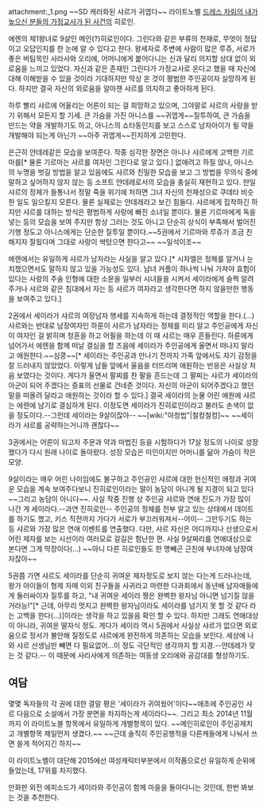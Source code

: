 attachment:_1.png 
~~SD 캐러화된 샤르가 귀엽다~~
라이트노벨 [[드레스 차림의 내가 높으신 분들의 가정교사가 된 사건]]의 히로인.

에렌의 제1왕녀로 9살인 메인(?)히로인이다. 그린다와 같은 부류의 천재로, 무엇이 정답이고 오답인지를 한 눈에 알 수 있다고 한다. 왕세자로 주변에 사람이 많은 루쥬, 서로가 좋은 버팀목인 사라사와 오리에, 어머니에게 붙어다니는 신과 달리 의지할 상대 없이 외로움을 느끼고 있었다. 자신과 같은 존재인 그린다가 가정교사로 온다고 했을 때 자신에 대해 이해받을 수 있을 것이라 기대하지만 막상 온 것이 평범한 주인공이자 실망하게 된다. 하지만 결국 자신의 외로움을 알아챈 샤르를 의지하고 좋아하게 된다. 

하루 빨리 샤르에 어울리는 어른이 되는 걸 희망하고 있으며, 그야말로 샤르의 사랑을 받기 위해서 모든지 할 기세. 큰 가슴을 가진 아니스를 ~~귀엽게~~질투하여, 큰 가슴을 만드는 약을 개발하기도 하고, 아니스의 쇼타동인지를 보고 스스로 남자아이가 될 약을 개발해야 되는게 아닌가 ~~아주 귀엽게~~진지하게 고민한다.

은근히 얀데레같은 모습을 보여준다. 작중 심각한 장면은 아니나 샤르에게 고백한 기르마를[* 물론 기르마는 샤르를 여자인 그린다로 알고 있다.] 없애려고 하질 않나, 아니스의 누명을 벗길 방법을 알고 있음에도 샤르와 친밀한 모습을 보고 그 방법을 무의식 중에 말하고 싶어하지 않지 않는 등 소프트 얀데레로서의 모습을 충실히 재현하고 있다. 만일 샤르의 정체가 들통나서 정말 죽을 위기에 처하면 그녀 자신의 천재성으로 쿠데타 비슷한 일도 일으킬지 모른다. 물론 실제로는 얀데레라고 보긴 힘들다. 샤르에게 집착하긴 하지만 샤르를 대하는 방식은 평범하게 사랑에 빠진 소녀일 뿐이다. 물론 기르마에게 독을 넣는 등의 모습을 보여 주지만 항상 그러는 것도 아니고 단순히 상식이 부족해서 벌어진 기행 정도고 아니스에게는 단순한 질투일 뿐이다.~~5권에서 기르마와 루쥬가 조금 친해지자 잘됬다며 그대로 사랑이 싹텄으면 한다고~~ ~~일석이조~~

에렌에서는 유일하게 샤르가 남자라는 사실을 알고 있다.[* 시자엘은 정체를 알거나 눈치챘으면서도 말하지 않고 있을 가능성도 있다. 남녀 커플이 하나씩 나눠 가져야 효험이 있다는 사랑의 주술 인형에 대한 소문을 일부러 시녀들을 시켜서 세이라에게 슬쩍 알려주거나 샤르와 같은 침대에서 자는 등 샤르가 여자라고 생각한다면 하지 않을만한 행동을 보여주고 있다.]

2권에서 세이라가 샤르의 여장남자 행세를 지속하게 하는데 결정적인 역할을 한다.(...) 샤르와는 반대로 남장여자인 하룬이 샤르가 남자라는 정체를 미리 알고 주인공에게 자신이 여자인 걸 밝히며 청혼을 하고 어필을 하는데 이 때 샤르는 매우 흔들린다. 하룬에게 넘어가서 에렌을 함께 떠날 결심을 할 즈음에 세이라가 주인공에게 울면서 떠나지 말라고 애원한다.~~심쿵~~[* 세이라는 주인공과 만나기 전까지 가족 앞에서도 자기 감정을 잘 드러내지 않았었다. 이렇게 남들 앞에서 울음을 터뜨리며 애원하는 반응은 사실상 처음 보였다는 것이다. 게다가 울면서 팔찌를 찬 팔을 흔드는데 그 팔찌는 샤르가 세이라의 아군이 되어 주겠다는 증표의 선물로 건네준 것이다. 자신의 아군이 되어주겠다고 했던 말을 떠올려 달라고 애원하는 것이라 할 수 있다.] 결국 세이라의 눈물 어린 애원에 샤르는 에렌에 남기로 결심하게 된다. 이정도면 세이라가 진히로인이라고 불러도 손색이 없을 정도이다.--그런데 세이라는 9살이잖아-- ~~[wiki:"아청법"|철컹철컹]~~ ~~세이라가 샤르를 공략하는거니까 괜찮다~~

3권에서는 어른이 되고자 주문과 약과 마법진 등을 시험하다가 17살 정도의 나이로 성장했다가 다시 원래 나이로 돌아왔다. 성장 모습은 미인이지만 어머니를 닮아 가슴이 작은 모양.

9살이라는 매우 어린 나이임에도 불구하고 주인공인 샤르에 대한 헌신적인 애정과 귀여운 모습을 계속 보여주다보니 진히로인이라는 말이 농담이 아니게 될 지경이 되고 있다~~그리고 농담이 아니다~~. 사실 작중 진행 상 주인공 샤르와 연애 진도가 가장 많이 나간 게 세이라다.--과연 진히로인-- 주인공의 정체를 전부 알고 있는 상태에서 데이트를 하기도 했고, 키스 직전까지 가다가 서로가 부끄러워져서--어이-- 그만두기도 하는 등 샤르와 가장 많은 연애 이벤트를 연출했다. 다만, 샤르 자신은 어디까지나 선생으로서 어린 제자를 보는 시선이라 여러모로 갈길은 험난한 편. 사실 9살짜리를 연애대상으로 본다면 그게 막장이다(...) ~~아니 다른 히로인들도 한 명빼곤 근친에 부녀자에 남장여자잖아~~

5권쯤 가면 샤르도 세이라를 단순히 귀여운 제자정도로 보지 않는 다는게 드러나는데, 왕가 아이들이 형제 자매 이외 친구들을 사귀라고 마련한 다과회에서 동년배 남자애들에게 둘러싸이자 질투를 하고, "내 귀여운 세이라 짱은 완벽한 왕자님 아니면 넘기질 않을 거라능!"[* 근데, 아무리 멋지고 완벽한 왕자님이라도 세이라를 넘기지 못 할 것 같다 라는 고백을 한다(...)]이라는 생각을 하고 있을음 확인 할 수 있다. 하지만 그래도 연애대상이 아니라, 귀여운 딸자식 정도. 게다가 세이라 역시 5권에서 사실상 샤르가 없으면 외로움으로 정서가 불안해 질정도로 샤르에게 완전하게 의존하는 모습을 보인다. 세상에 나와 샤르 선생님만 빼면 다 필요없어...이 정도 극단적인 생각까지 할 지경.--얀데레가 맞는 것 같다.-- 이 때문에 사리사에게 의존하는 여동생 오리에와 공감대를 형성하기도. 


== 여담 ==

몇몇 독자들의 각 권에 대한 결말 평은 '세이라가 귀여웠어'이다~~애초에 주인공인 샤르 다음으로 소설에서 가장 분면을 차지하는게 세이라다~~. 그리고 최소 2014년 11월까지 이 라이트노블 항목에서 유일하게 개별항목이 있다. ~~메인히로인이 주인공제치고 개별항목 제일먼저 생겼다.~~  ~~근데 솔직히 주인공행적을 다른캐들에게 나눠서 쓰면 쓸게 적어지긴 하지~~

이 라이트노벨이 대단해 2015에선 여성캐릭터부분에서 이작품으로선 유일하게 순위에 들었는데, 17위를 차지했다.

만화판 외전 에피소드가 세이라와 주인공이 함께 마을을 돌아다니는 것인데, 한번 봐보는 것을 추천한다.
